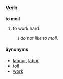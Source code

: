 =={{en}}==
=== Verb ===
'''to moil'''

#to work hard
:''I do not like to moil.''

====Synonyms====
*[[labour]], [[labor]]
*[[toil]]
*[[work]]